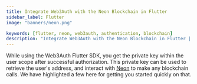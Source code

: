 ```yaml
---
title: Integrate Web3Auth with the Neon Blockchain in Flutter
sidebar_label: Flutter
image: "banners/neon.png"

keywords: [flutter, neon, web3auth, authentication, blockchain]
description: "Integrate Web3Auth with the Neon Blockchain in Flutter | Documentation - Web3Auth"
---
```



<SEO
  title="Integrate Web3Auth with the Neon Blockchain in Flutter"
  description="Integrate Web3Auth with the Neon Blockchain in Flutter | Documentation - Web3Auth"
  image="https://web3auth.io/docs/banners/neon.png"
  slug="/connect-blockchain/evm/neon/flutter"
/>

While using the Web3Auth Flutter SDK, you get the private key within the user scope after successful
authorization. This private key can be used to retrieve the user's address, and interact with
[Neon](https://neonevm.org/) to make any blockchain calls. We have highlighted a few here for
getting you started quickly on that.

<EVMInteraction />
